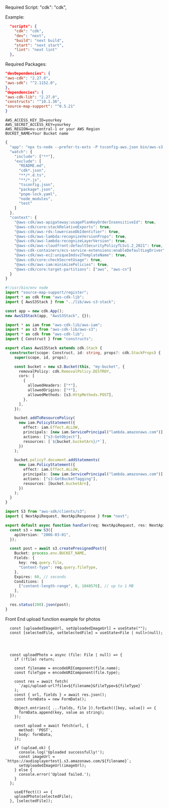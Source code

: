 Required Script:
"cdk": "cdk",

Example:

```json filename="package.json"  copy
  "scripts": {
    "cdk": "cdk",
    "dev": "next",
    "build": "next build",
    "start": "next start",
    "lint": "next lint"
  },
```

Required Packages:
```json filename="package.json"  copy
"devDependencies": {
"aws-cdk": "2.27.0",
"aws-sdk": "^2.1152.0",
},
"dependencies": {
"aws-cdk-lib": "2.27.0",
"constructs": "^10.1.36",
"source-map-support": "^0.5.21"
}
```

```env filename=".env"  copy
AWS_ACCESS_KEY_ID=yourkey
AWS_SECRET_ACCESS_KEY=yourkey
AWS_REGION=eu-central-1 or your AWS Region
BUCKET_NAME=Your Bucket name
```

```ts filename="bin/aws-s3.ts"  copy
{
  "app": "npx ts-node --prefer-ts-exts -P tsconfig-aws.json bin/aws-s3.ts",
  "watch": {
    "include": ["**"],
    "exclude": [
      "README.md",
      "cdk*.json",
      "**/*.d.ts",
      "**/*.js",
      "tsconfig.json",
      "package*.json",
      "pnpm-lock.yaml",
      "node_modules",
      "test"
    ]
  },
  "context": {
    "@aws-cdk/aws-apigateway:usagePlanKeyOrderInsensitiveId": true,
    "@aws-cdk/core:stackRelativeExports": true,
    "@aws-cdk/aws-rds:lowercaseDbIdentifier": true,
    "@aws-cdk/aws-lambda:recognizeVersionProps": true,
    "@aws-cdk/aws-lambda:recognizeLayerVersion": true,
    "@aws-cdk/aws-cloudfront:defaultSecurityPolicyTLSv1.2_2021": true,
    "@aws-cdk-containers/ecs-service-extensions:enableDefaultLogDriver": true,
    "@aws-cdk/aws-ec2:uniqueImdsv2TemplateName": true,
    "@aws-cdk/core:checkSecretUsage": true,
    "@aws-cdk/aws-iam:minimizePolicies": true,
    "@aws-cdk/core:target-partitions": ["aws", "aws-cn"]
  }
}
```

```ts filename="bin/aws-s3.ts"  copy
#!/usr/bin/env node
import "source-map-support/register";
import * as cdk from "aws-cdk-lib";
import { AwsS3Stack } from "../lib/aws-s3-stack";

const app = new cdk.App();
new AwsS3Stack(app, "AwsS3Stack", {});
```

```ts filename="lib/aws-s3-stack.ts"  copy
import * as iam from "aws-cdk-lib/aws-iam";
import * as s3 from "aws-cdk-lib/aws-s3";
import * as cdk from "aws-cdk-lib";
import { Construct } from "constructs";

export class AwsS3Stack extends cdk.Stack {
  constructor(scope: Construct, id: string, props?: cdk.StackProps) {
    super(scope, id, props);

    const bucket = new s3.Bucket(this, "my-bucket", {
      removalPolicy: cdk.RemovalPolicy.DESTROY,
      cors: [
        {
          allowedHeaders: ["*"],
          allowedOrigins: ["*"],
          allowedMethods: [s3.HttpMethods.POST],
        },
      ],
    });

    bucket.addToResourcePolicy(
      new iam.PolicyStatement({
        effect: iam.Effect.ALLOW,
        principals: [new iam.ServicePrincipal("lambda.amazonaws.com")],
        actions: ["s3:GetObject"],
        resources: [`${bucket.bucketArn}/*`],
      })
    );

    bucket.policy?.document.addStatements(
      new iam.PolicyStatement({
        effect: iam.Effect.ALLOW,
        principals: [new iam.ServicePrincipal("lambda.amazonaws.com")],
        actions: ["s3:GetBucketTagging"],
        resources: [bucket.bucketArn],
      })
    );
  }
}
```

```ts filename="upload-url.ts"  copy
import S3 from "aws-sdk/clients/s3";
import { NextApiRequest, NextApiResponse } from "next";

export default async function handler(req: NextApiRequest, res: NextApiResponse) {
  const s3 = new S3({
    apiVersion: "2006-03-01",
  });

  const post = await s3.createPresignedPost({
    Bucket: process.env.BUCKET_NAME,
    Fields: {
      key: req.query.file,
      "Content-Type": req.query.fileType,
    },
    Expires: 60, // seconds
    Conditions: [
      ["content-length-range", 0, 1048576], // up to 1 MB
    ],
  });

  res.status(200).json(post);
}
```

Front End upload function example for photos

```tsx filename="index.tsx"  copy
  const [uploadedImageUrl, setUploadedImageUrl] = useState("");
  const [selectedFile, setSelectedFile] = useState<File | null>(null);




  const uploadPhoto = async (file: File | null) => {
    if (!file) return;

    const filename = encodeURIComponent(file.name);
    const fileType = encodeURIComponent(file.type);

    const res = await fetch(
      `/api/upload-url?file=${filename}&fileType=${fileType}`
    );
    const { url, fields } = await res.json();
    const formData = new FormData();

    Object.entries({ ...fields, file }).forEach(([key, value]) => {
      formData.append(key, value as string);
    });

    const upload = await fetch(url, {
      method: 'POST',
      body: formData,
    });

    if (upload.ok) {
      console.log('Uploaded successfully!');
      const imageUrl = `https://audioplayertest1.s3.amazonaws.com/${filename}`;
      setUploadedImageUrl(imageUrl);
    } else {
      console.error('Upload failed.');
    }
  };

    useEffect(() => {
    uploadPhoto(selectedFile);
  }, [selectedFile]);

```